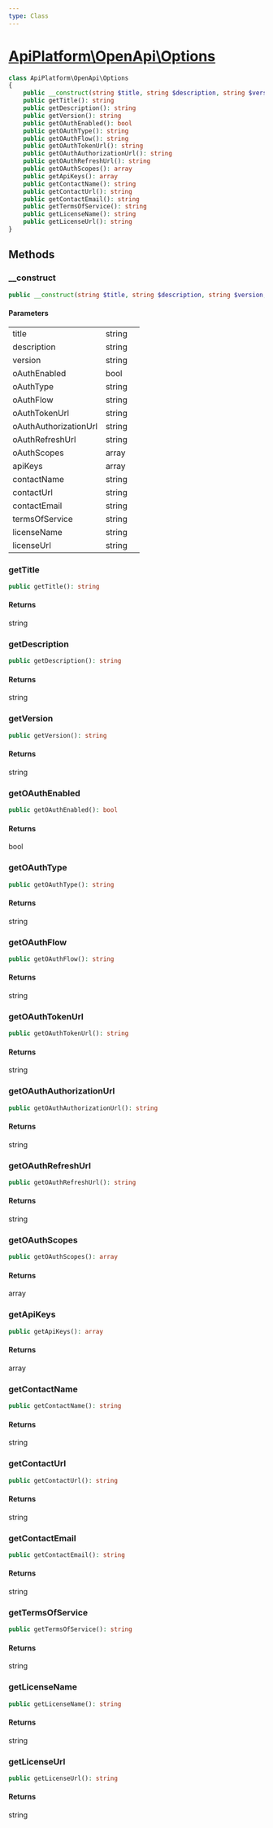 ```yaml
---
type: Class
---
```


# [ApiPlatform\OpenApi\Options](/docs/v3.1/reference/OpenApi/Options)



```php
class ApiPlatform\OpenApi\Options
{
    public __construct(string $title, string $description, string $version, bool $oAuthEnabled, null|string $oAuthType, null|string $oAuthFlow, null|string $oAuthTokenUrl, null|string $oAuthAuthorizationUrl, null|string $oAuthRefreshUrl, array $oAuthScopes, array $apiKeys, null|string $contactName, null|string $contactUrl, null|string $contactEmail, null|string $termsOfService, null|string $licenseName, null|string $licenseUrl)
    public getTitle(): string
    public getDescription(): string
    public getVersion(): string
    public getOAuthEnabled(): bool
    public getOAuthType(): string
    public getOAuthFlow(): string
    public getOAuthTokenUrl(): string
    public getOAuthAuthorizationUrl(): string
    public getOAuthRefreshUrl(): string
    public getOAuthScopes(): array
    public getApiKeys(): array
    public getContactName(): string
    public getContactUrl(): string
    public getContactEmail(): string
    public getTermsOfService(): string
    public getLicenseName(): string
    public getLicenseUrl(): string
}
```
## Methods

### __construct



```php
public __construct(string $title, string $description, string $version, bool $oAuthEnabled, null|string $oAuthType, null|string $oAuthFlow, null|string $oAuthTokenUrl, null|string $oAuthAuthorizationUrl, null|string $oAuthRefreshUrl, array $oAuthScopes, array $apiKeys, null|string $contactName, null|string $contactUrl, null|string $contactEmail, null|string $termsOfService, null|string $licenseName, null|string $licenseUrl)
```

#### Parameters

<table><tbody>
<tr><td>title</td><td>string</td><td></td></tr><tr><td>description</td><td>string</td><td></td></tr><tr><td>version</td><td>string</td><td></td></tr><tr><td>oAuthEnabled</td><td>bool</td><td></td></tr><tr><td>oAuthType</td><td>string</td><td></td></tr><tr><td>oAuthFlow</td><td>string</td><td></td></tr><tr><td>oAuthTokenUrl</td><td>string</td><td></td></tr><tr><td>oAuthAuthorizationUrl</td><td>string</td><td></td></tr><tr><td>oAuthRefreshUrl</td><td>string</td><td></td></tr><tr><td>oAuthScopes</td><td>array</td><td></td></tr><tr><td>apiKeys</td><td>array</td><td></td></tr><tr><td>contactName</td><td>string</td><td></td></tr><tr><td>contactUrl</td><td>string</td><td></td></tr><tr><td>contactEmail</td><td>string</td><td></td></tr><tr><td>termsOfService</td><td>string</td><td></td></tr><tr><td>licenseName</td><td>string</td><td></td></tr><tr><td>licenseUrl</td><td>string</td><td></td></tr>
</tbody>
</table>

### getTitle



```php
public getTitle(): string
```

#### Returns

string

### getDescription



```php
public getDescription(): string
```

#### Returns

string

### getVersion



```php
public getVersion(): string
```

#### Returns

string

### getOAuthEnabled



```php
public getOAuthEnabled(): bool
```

#### Returns

bool

### getOAuthType



```php
public getOAuthType(): string
```

#### Returns

string

### getOAuthFlow



```php
public getOAuthFlow(): string
```

#### Returns

string

### getOAuthTokenUrl



```php
public getOAuthTokenUrl(): string
```

#### Returns

string

### getOAuthAuthorizationUrl



```php
public getOAuthAuthorizationUrl(): string
```

#### Returns

string

### getOAuthRefreshUrl



```php
public getOAuthRefreshUrl(): string
```

#### Returns

string

### getOAuthScopes



```php
public getOAuthScopes(): array
```

#### Returns

array

### getApiKeys



```php
public getApiKeys(): array
```

#### Returns

array

### getContactName



```php
public getContactName(): string
```

#### Returns

string

### getContactUrl



```php
public getContactUrl(): string
```

#### Returns

string

### getContactEmail



```php
public getContactEmail(): string
```

#### Returns

string

### getTermsOfService



```php
public getTermsOfService(): string
```

#### Returns

string

### getLicenseName



```php
public getLicenseName(): string
```

#### Returns

string

### getLicenseUrl



```php
public getLicenseUrl(): string
```

#### Returns

string
